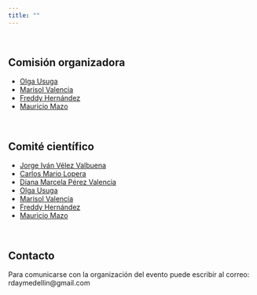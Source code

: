 ```yaml
---
title: ""
---
```


<br/>

## Comisión organizadora
- [Olga Usuga](http://scienti.colciencias.gov.co:8081/cvlac/visualizador/generarCurriculoCv.do?cod_rh=0000942065)
- [Marisol Valencia](http://scienti.colciencias.gov.co:8081/cvlac/visualizador/generarCurriculoCv.do?cod_rh=0001349957)
- [Freddy Hernández](https://fhernanb.github.io/)
- [Mauricio Mazo](http://ciencias.medellin.unal.edu.co/index.php/component/teachers/?option=com_teachers&escuela=Escuela%20de%20Estad%C3%ADstica&letra=&correo=mamazol@unal.edu.co)

<br/>

## Comité científico
- [Jorge Iván Vélez Valbuena](https://www.uninorte.edu.co/web/ingenieria-industrial/nuestros-docentes?p_p_id=InformacionDocenteUninorte2_WAR_InformacionDocenteV3&docenteID=71365457)
- [Carlos Mario Lopera](http://ciencias.medellin.unal.edu.co/index.php/component/teachers/?option=com_teachers&escuela=Escuela%20de%20Estad%C3%ADstica&letra=&correo=cmlopera@unal.edu.co)
- [Diana Marcela Pérez Valencia](www.bcamath.org/dperez)
- [Olga Usuga](http://scienti.colciencias.gov.co:8081/cvlac/visualizador/generarCurriculoCv.do?cod_rh=0000942065)
- [Marisol Valencia](http://scienti.colciencias.gov.co:8081/cvlac/visualizador/generarCurriculoCv.do?cod_rh=0001349957)
- [Freddy Hernández](https://fhernanb.github.io/)
- [Mauricio Mazo](http://ciencias.medellin.unal.edu.co/index.php/component/teachers/?option=com_teachers&escuela=Escuela%20de%20Estad%C3%ADstica&letra=&correo=mamazol@unal.edu.co)

<br/>

## Contacto
Para comunicarse con la organización del evento puede escribir al correo: rdaymedellin@gmail.com

